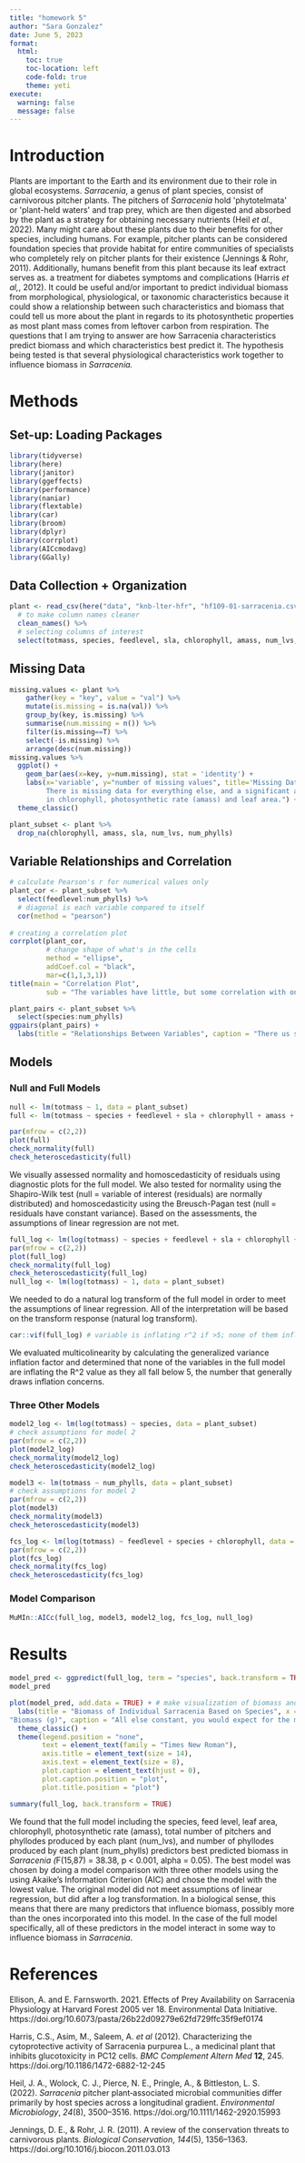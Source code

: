 ```yaml
---
title: "homework 5"
author: "Sara Gonzalez"
date: June 5, 2023
format: 
  html:
    toc: true
    toc-location: left
    code-fold: true
    theme: yeti
execute: 
  warning: false
  message: false
---
```


# Introduction

Plants are important to the Earth and its environment due to their role in global ecosystems. *Sarracenia*, a genus of plant species, consist of carnivorous pitcher plants. The pitchers of *Sarracenia* hold \'phytotelmata\' or \'plant-held waters\' and trap prey, which are then digested and absorbed by the plant as a strategy for obtaining necessary nutrients (Heil *et al.,* 2022). Many might care about these plants due to their benefits for other species, including humans. For example, pitcher plants can be considered foundation species that provide habitat for entire communities of specialists who completely rely on pitcher plants for their existence (Jennings & Rohr, 2011). Additionally, humans benefit from this plant because its leaf extract serves as. a treatment for diabetes symptoms and complications (Harris *et al,*, 2012). It could be useful and/or important to predict individual biomass from morphological, physiological, or taxonomic characteristics because it could show a relationship between such characteristics and biomass that could tell us more about the plant in regards to its photosynthetic properties as most plant mass comes from leftover carbon from respiration. The questions that I am trying to answer are how Sarracenia characteristics predict biomass and which characteristics best predict it. The hypothesis being tested is that several physiological characteristics work together to influence biomass in *Sarracenia.*

# Methods

## Set-up: Loading Packages

```r
library(tidyverse)
library(here)
library(janitor)
library(ggeffects)
library(performance)
library(naniar) 
library(flextable) 
library(car)
library(broom)
library(dplyr)
library(corrplot)
library(AICcmodavg)
library(GGally)
```

## Data Collection + Organization

```r
plant <- read_csv(here("data", "knb-lter-hfr", "hf109-01-sarracenia.csv")) %>% 
  # to make column names cleaner
  clean_names() %>%
  # selecting columns of interest
  select(totmass, species, feedlevel, sla, chlorophyll, amass, num_lvs, num_phylls)
```

## Missing Data

```r
missing.values <- plant %>%
    gather(key = "key", value = "val") %>%
    mutate(is.missing = is.na(val)) %>%
    group_by(key, is.missing) %>%
    summarise(num.missing = n()) %>%
    filter(is.missing==T) %>%
    select(-is.missing) %>%
    arrange(desc(num.missing)) 
missing.values %>%
  ggplot() +
    geom_bar(aes(x=key, y=num.missing), stat = 'identity') +
    labs(x='variable', y="number of missing values", title='Missing Data in Plant Dataset', caption = "There is no missing data for total mass, species, and feed level. 
         There is missing data for everything else, and a significant amount 
         in chlorophyll, photosynthetic rate (amass) and leaf area.") +
  theme_classic()
```

```r
plant_subset <- plant %>% 
  drop_na(chlorophyll, amass, sla, num_lvs, num_phylls)
```

## Variable Relationships and Correlation

```r
# calculate Pearson's r for numerical values only
plant_cor <- plant_subset %>% 
  select(feedlevel:num_phylls) %>% 
  # diagonal is each variable compared to itself
  cor(method = "pearson")
  
# creating a correlation plot
corrplot(plant_cor,
         # change shape of what's in the cells
         method = "ellipse",
         addCoef.col = "black",
         mar=c(1,1,3,1))
title(main = "Correlation Plot",
         sub = "The variables have little, but some correlation with one another.")
```

```r
plant_pairs <- plant_subset %>% 
  select(species:num_phylls)
ggpairs(plant_pairs) +
  labs(title = "Relationships Between Variables", caption = "There us some sort of relationship that all the variables have with each other.")
```

## Models

### Null and Full Models

```r
null <- lm(totmass ~ 1, data = plant_subset)
full <- lm(totmass ~ species + feedlevel + sla + chlorophyll + amass + num_lvs + num_phylls, data = plant_subset)
```

```r
par(mfrow = c(2,2))
plot(full)
check_normality(full)
check_heteroscedasticity(full)
```

We visually assessed normality and homoscedasticity of residuals using diagnostic plots for the full model. We also tested for normality using the Shapiro-Wilk test (null = variable of interest (residuals) are normally distributed) and homoscedasticity using the Breusch-Pagan test (null = residuals have constant variance). Based on the assessments, the assumptions of linear regression are not met.

```r
full_log <- lm(log(totmass) ~ species + feedlevel + sla + chlorophyll + amass + num_lvs + num_phylls, data = plant_subset) # hypotheses are about log(total) make sure to back transform from log to actual scale of biomass for results. all the estimates for slope = log scale, exponentiate whatever slope is
par(mfrow = c(2,2))
plot(full_log)
check_normality(full_log)
check_heteroscedasticity(full_log)
null_log <- lm(log(totmass) ~ 1, data = plant_subset)
```

We needed to do a natural log transform of the full model in order to meet the assumptions of linear regression. All of the interpretation will be based on the transform response (natural log transform).

```r
car::vif(full_log) # variable is inflating r^2 if >5; none of them inflate r^2 in this case
```

We evaluated multicolinearity by calculating the generalized variance inflation factor and determined that none of the variables in the full model are inflating the R\^2 value as they all fall below 5, the number that generally draws inflation concerns.

### Three Other Models

```r
model2_log <- lm(log(totmass) ~ species, data = plant_subset)
# check assumptions for model 2
par(mfrow = c(2,2))
plot(model2_log)
check_normality(model2_log)
check_heteroscedasticity(model2_log)
```

```r
model3 <- lm(totmass ~ num_phylls, data = plant_subset)
# check assumptions for model 2
par(mfrow = c(2,2))
plot(model3)
check_normality(model3)
check_heteroscedasticity(model3)
```

```r
fcs_log <- lm(log(totmass) ~ feedlevel + species + chlorophyll, data = plant_subset)
par(mfrow = c(2,2))
plot(fcs_log)
check_normality(fcs_log)
check_heteroscedasticity(fcs_log)
```

### Model Comparison

```r
MuMIn::AICc(full_log, model3, model2_log, fcs_log, null_log)
```

#  Results

```r
model_pred <- ggpredict(full_log, term = "species", back.transform = TRUE) # ignore standard error part; back transform to communicate results on scale of original variable. 
model_pred

plot(model_pred, add.data = TRUE) + # make visualization of biomass and 1 predictor
  labs(title = "Biomass of Individual Sarracenia Based on Species", x = "Species", y =
"Biomass (g)", caption = "All else constant, you would expect for the mass of species to be higher for leucophylla and flava, and lower for psittacina and rosea.") +
  theme_classic() +
  theme(legend.position = "none",
        text = element_text(family = "Times New Roman"),
        axis.title = element_text(size = 14),
        axis.text = element_text(size = 8),
        plot.caption = element_text(hjust = 0),
        plot.caption.position = "plot",
        plot.title.position = "plot")
```

```r
summary(full_log, back.transform = TRUE)
```

We found that the full model including the species, feed level, leaf area, chlorophyll, photosynthetic rate (amass), total number of pitchers and phyllodes produced by each plant (num_lvs), and number of phyllodes produced by each plant (num_phylls) predictors best predicted biomass in *Sarracenia (*F(15,87) = 38.38, p \< 0.001, alpha = 0.05). The best model was chosen by doing a model comparison with three other models using the using Akaike's Information Criterion (AIC) and chose the model with the lowest value. The original model did not meet assumptions of linear regression, but did after a log transformation. In a biological sense, this means that there are many predictors that influence biomass, possibly more than the ones incorporated into this model. In the case of the full model specifically, all of these predictors in the model interact in some way to influence biomass in *Sarracenia*.

# References

Ellison, A. and E. Farnsworth. 2021. Effects of Prey Availability on Sarracenia Physiology at Harvard Forest 2005 ver 18. Environmental Data Initiative. https://doi.org/10.6073/pasta/26b22d09279e62fd729ffc35f9ef0174

Harris, C.S., Asim, M., Saleem, A. *et al* (2012)*.* Characterizing the cytoprotective activity of Sarracenia purpurea L., a medicinal plant that inhibits glucotoxicity in PC12 cells. *BMC Complement Altern Med* **12**, 245. https://doi.org/10.1186/1472-6882-12-245

Heil, J. A., Wolock, C. J., Pierce, N. E., Pringle, A., & Bittleston, L. S. (2022). *Sarracenia* pitcher plant‐associated microbial communities differ primarily by host species across a longitudinal gradient. *Environmental Microbiology*, *24*(8), 3500--3516. https://doi.org/10.1111/1462-2920.15993 

Jennings, D. E., & Rohr, J. R. (2011). A review of the conservation threats to carnivorous plants. *Biological Conservation*, *144*(5), 1356--1363. https://doi.org/10.1016/j.biocon.2011.03.013 
